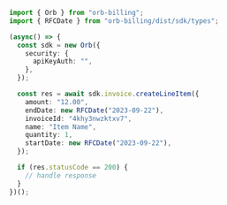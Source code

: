 ```typescript CreateInvoiceLineItem.ts
import { Orb } from "orb-billing";
import { RFCDate } from "orb-billing/dist/sdk/types";

(async() => {
  const sdk = new Orb({
    security: {
      apiKeyAuth: "",
    },
  });

  const res = await sdk.invoice.createLineItem({
    amount: "12.00",
    endDate: new RFCDate("2023-09-22"),
    invoiceId: "4khy3nwzktxv7",
    name: "Item Name",
    quantity: 1,
    startDate: new RFCDate("2023-09-22"),
  });

  if (res.statusCode == 200) {
    // handle response
  }
})();
```
